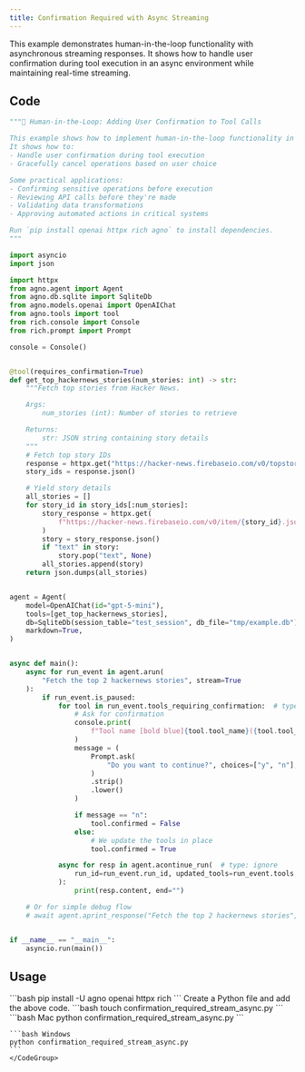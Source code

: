 ```yaml
---
title: Confirmation Required with Async Streaming
---
```


This example demonstrates human-in-the-loop functionality with asynchronous streaming responses. It shows how to handle user confirmation during tool execution in an async environment while maintaining real-time streaming.

## Code

```python cookbook/agents/human_in_the_loop/confirmation_required_stream_async.py
"""🤝 Human-in-the-Loop: Adding User Confirmation to Tool Calls

This example shows how to implement human-in-the-loop functionality in your Agno tools.
It shows how to:
- Handle user confirmation during tool execution
- Gracefully cancel operations based on user choice

Some practical applications:
- Confirming sensitive operations before execution
- Reviewing API calls before they're made
- Validating data transformations
- Approving automated actions in critical systems

Run `pip install openai httpx rich agno` to install dependencies.
"""

import asyncio
import json

import httpx
from agno.agent import Agent
from agno.db.sqlite import SqliteDb
from agno.models.openai import OpenAIChat
from agno.tools import tool
from rich.console import Console
from rich.prompt import Prompt

console = Console()


@tool(requires_confirmation=True)
def get_top_hackernews_stories(num_stories: int) -> str:
    """Fetch top stories from Hacker News.

    Args:
        num_stories (int): Number of stories to retrieve

    Returns:
        str: JSON string containing story details
    """
    # Fetch top story IDs
    response = httpx.get("https://hacker-news.firebaseio.com/v0/topstories.json")
    story_ids = response.json()

    # Yield story details
    all_stories = []
    for story_id in story_ids[:num_stories]:
        story_response = httpx.get(
            f"https://hacker-news.firebaseio.com/v0/item/{story_id}.json"
        )
        story = story_response.json()
        if "text" in story:
            story.pop("text", None)
        all_stories.append(story)
    return json.dumps(all_stories)


agent = Agent(
    model=OpenAIChat(id="gpt-5-mini"),
    tools=[get_top_hackernews_stories],
    db=SqliteDb(session_table="test_session", db_file="tmp/example.db"),
    markdown=True,
)


async def main():
    async for run_event in agent.arun(
        "Fetch the top 2 hackernews stories", stream=True
    ):
        if run_event.is_paused:
            for tool in run_event.tools_requiring_confirmation:  # type: ignore
                # Ask for confirmation
                console.print(
                    f"Tool name [bold blue]{tool.tool_name}({tool.tool_args})[/] requires confirmation."
                )
                message = (
                    Prompt.ask(
                        "Do you want to continue?", choices=["y", "n"], default="y"
                    )
                    .strip()
                    .lower()
                )

                if message == "n":
                    tool.confirmed = False
                else:
                    # We update the tools in place
                    tool.confirmed = True

            async for resp in agent.acontinue_run(  # type: ignore
                run_id=run_event.run_id, updated_tools=run_event.tools, stream=True
            ):
                print(resp.content, end="")

    # Or for simple debug flow
    # await agent.aprint_response("Fetch the top 2 hackernews stories", stream=True)


if __name__ == "__main__":
    asyncio.run(main())
```

## Usage

<Steps>
  <Snippet file="create-venv-step.mdx" />

  <Step title="Install libraries">
    ```bash
    pip install -U agno openai httpx rich
    ```
  </Step>

  <Snippet file="export-openai-api.mdx" />

  <Step title="Create a Python file">
    Create a Python file and add the above code.
    ```bash
    touch confirmation_required_stream_async.py
    ```
  </Step>

  <Step title="Run Agent">
    <CodeGroup>
    ```bash Mac
    python confirmation_required_stream_async.py
    ```
    
    ```bash Windows  
    python confirmation_required_stream_async.py
    ```
    </CodeGroup>
  </Step>

  <Snippet file="find-all-cookbooks.mdx" />
</Steps>